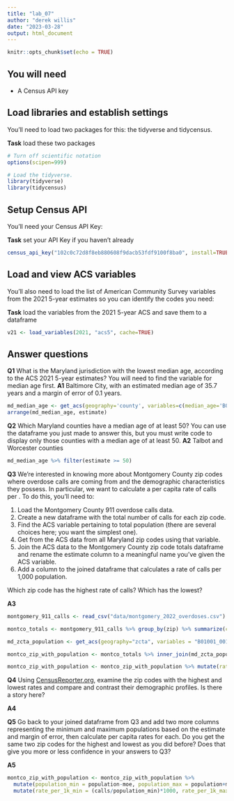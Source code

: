 ```yaml
---
title: "lab_07"
author: "derek willis"
date: "2023-03-28"
output: html_document
---
```


```r
knitr::opts_chunk$set(echo = TRUE)
```

## You will need

-   A Census API key

## Load libraries and establish settings

You'll need to load two packages for this: the tidyverse and tidycensus.

**Task** load these two packages

```r
# Turn off scientific notation
options(scipen=999)

# Load the tidyverse.
library(tidyverse)
library(tidycensus)
```

## Setup Census API

You'll need your Census API Key:

**Task** set your API Key if you haven't already

```r
census_api_key("102c0c72d8f8eb880608f9dacb53fdf9100f8ba0", install=TRUE)
```

## Load and view ACS variables

You'll also need to load the list of American Community Survey variables from the 2021 5-year estimates so you can identify the codes you need:

**Task** load the variables from the 2021 5-year ACS and save them to a dataframe

```r
v21 <- load_variables(2021, "acs5", cache=TRUE)
```

## Answer questions

**Q1** What is the Maryland jurisdiction with the lowest median age, according to the ACS 2021 5-year estimates? You will need to find the variable for median age first. 
**A1** Baltimore City, with an estimated median age of 35.7 years and a margin of error of 0.1 years.

```r
md_median_age <- get_acs(geography='county', variables=c(median_age='B01002_001'), state='MD', year=2021)
arrange(md_median_age, estimate)
```

**Q2** Which Maryland counties have a median age of at least 50? You can use the dataframe you just made to answer this, but you must write code to display only those counties with a median age of at least 50. 
**A2** Talbot and Worcester counties

```r
md_median_age %>% filter(estimate >= 50)
```

**Q3** We're interested in knowing more about Montgomery County zip codes where overdose calls are coming from and the demographic characteristics they possess. In particular, we want to calculate a per capita rate of calls per . To do this, you'll need to:

1. Load the Montgomery County 911 overdose calls data.
2. Create a new dataframe with the total number of calls for each zip code.
2. Find the ACS variable pertaining to total population (there are several choices here; you want the simplest one).
3. Get from the ACS data from all Maryland zip codes using that variable.
4. Join the ACS data to the Montgomery County zip code totals dataframe and rename the estimate column to a meaningful name you've given the ACS variable.
5. Add a column to the joined dataframe that calculates a rate of calls per 1,000 population.

Which zip code has the highest rate of calls? Which has the lowest?

**A3** 

```r
montgomery_911_calls <- read_csv("data/montgomery_2022_overdoses.csv") %>% mutate(zip = as.character(zip))

montco_totals <- montgomery_911_calls %>% group_by(zip) %>% summarize(calls = n()) %>% arrange(desc(calls))

md_zcta_population <- get_acs(geography="zcta", variables = "B01001_001", state='MD', year=2019)

montco_zip_with_population <- montco_totals %>% inner_join(md_zcta_population, by=c('zip' = 'GEOID')) %>% rename(population = estimate)

montco_zip_with_population <- montco_zip_with_population %>% mutate(rate_per_1k = (calls/population)*1000) %>% arrange(desc(rate_per_1k))
```

**Q4** Using [CensusReporter.org](https://censusreporter.org/), examine the zip codes with the highest and lowest rates and compare and contrast their demographic profiles. Is there a story here?

**A4** 

**Q5** Go back to your joined dataframe from Q3 and add two more columns representing the minimum and maximum populations based on the estimate and margin of error, then calculate per capita rates for each. Do you get the same two zip codes for the highest and lowest as you did before? Does that give you more or less confidence in your answers to Q3?

**A5** 

```r
montco_zip_with_population <- montco_zip_with_population %>% 
  mutate(population_min = population-moe, population_max = population+moe) %>% 
  mutate(rate_per_1k_min = (calls/population_min)*1000, rate_per_1k_max = (calls/population_max)*1000)
```

